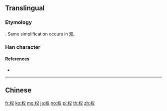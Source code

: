 {{character info/new}}
{{also|權}}
==Translingual==
{{Han simplified forms|權|権|权}}

===Etymology===
{{Han simp|權|f=雚|t=又}}. Same simplification occurs in [[观]].

===Han character===
{{Han char|rn=75|rad=木|as=02|sn=6|four=|canj=DE|ids=⿰木又}}

====References====
* {{Han ref|kx=0510.181|hdz=21156.090|uh=6743|ud=26435}}

----

==Chinese==
{{zh-see|權}}

[[fr:权]]
[[ko:权]]
[[mg:权]]
[[ja:权]]
[[no:权]]
[[pl:权]]
[[th:权]]
[[zh:权]]